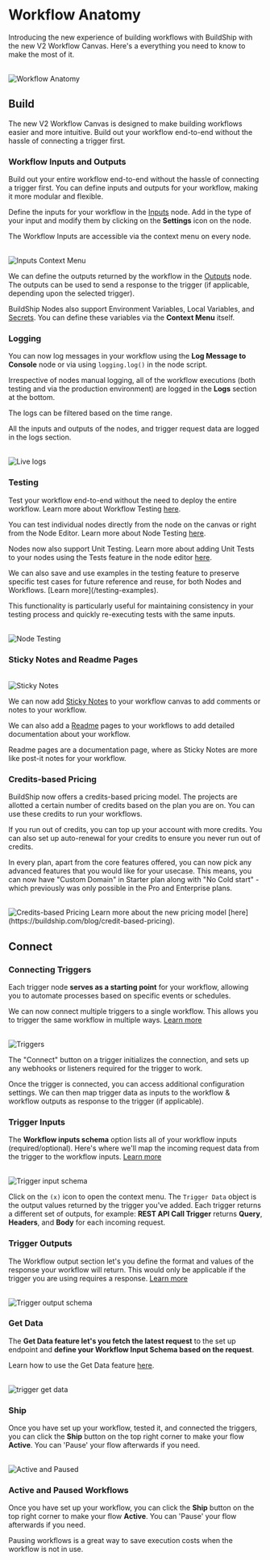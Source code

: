 





# Workflow Anatomy

Introducing the new experience of building workflows with BuildShip with the new V2 Workflow Canvas. Here's a everything you need to know to make the most of it.

<br />
<Image src={v2WorkflowAnatomy} alt='Workflow Anatomy' width={1200} />

## Build

The new V2 Workflow Canvas is designed to make building workflows easier and more intuitive. Build out your workflow end-to-end without the hassle of connecting a trigger first. 

### Workflow Inputs and Outputs

Build out your entire workflow end-to-end without the hassle of connecting a trigger first. You can define inputs and outputs for your workflow, making it more modular and flexible.

Define the inputs for your workflow in the [Inputs](/workflow/input) node. Add in the type of your input and modify them by clicking on the **Settings** icon on the node.

The Workflow Inputs are accessible via the context menu on every node. 

<br />
<Image src={inputsContextMenu} alt='Inputs Context Menu' width={1200} />

We can define the outputs returned by the workflow in the [Outputs](/core-nodes/return) node. The outputs can be used to send a response to the trigger (if applicable, depending upon the selected trigger).

BuildShip Nodes also support Environment Variables, Local Variables, and [Secrets](/secrets). You can define these variables via the **Context Menu** itself.


### Logging

You can now log messages in your workflow using the **Log Message to Console** node or via using `logging.log()` in the node script.

Irrespective of nodes manual logging, all of the workflow executions (both testing and via the production environment) are logged in the **Logs** section at the bottom.

The logs can be filtered based on the time range.

All the inputs and outputs of the nodes, and trigger request data are logged in the logs section.

<br />
<Image src={mockRequest} alt='Live logs' width={1200} />

### Testing

Test your workflow end-to-end without the need to deploy the entire workflow. Learn more about Workflow Testing [here](/testing#testing-entire-workflows).

You can test individual nodes directly from the node on the canvas or right from the Node Editor. Learn more about Node Testing [here](/testing#testing-individual-nodes).

Nodes now also support Unit Testing. Learn more about adding Unit Tests to your nodes using the Tests feature in the node editor [here](/unit-testing).

<Callout type='info'>
We can also save and use examples in the testing feature to preserve specific test cases for future reference and reuse, for both Nodes and Workflows. [Learn more](/testing-examples).

This functionality is particularly useful for maintaining consistency in your testing process and quickly re-executing tests with the same inputs.
</Callout>

<br />
<Image src={nodeTestingEntire} alt='Node Testing' width={1200} />

### Sticky Notes and Readme Pages

<br />
<Image src={stickyNotes} alt='Sticky Notes' width={1200} />

We can now add [Sticky Notes](/sticky-notes) to your workflow canvas to add comments or notes to your workflow.

We can also add a [Readme](/readme) pages to your workflows to add detailed documentation about your workflow.

<Callout type='info'>
Readme pages are a documentation page, where as Sticky Notes are more like post-it notes for your workflow.
</Callout>

### Credits-based Pricing

BuildShip now offers a credits-based pricing model. The projects are allotted a certain number of credits based on the plan you are on. You can use these credits to run your workflows.

If you run out of credits, you can top up your account with more credits. You can also set up auto-renewal for your credits to ensure you never run out of credits.

In every plan, apart from the core features offered, you can now pick any advanced features that you would like for your usecase. This means, you can now have "Custom Domain" in Starter plan along with "No Cold start" - which previously was only possible in the Pro and Enterprise plans.

<br />
<img src='https://framerusercontent.com/images/8yyOerZMELCmTIegiNJdVwKPvck.gif' alt='Credits-based Pricing' width={1200} />

<Callout type='info'>
Learn more about the new pricing model [here](https://buildship.com/blog/credit-based-pricing).
</Callout>


## Connect

### Connecting Triggers

Each trigger node **serves as a starting point** for your workflow, allowing you to automate processes based on specific events or schedules.

We can now connect multiple triggers to a single workflow. This allows you to trigger the same workflow in multiple ways. [Learn more](/triggers)

<br />
<Image src={multipleTriggers} alt='Triggers' width={1200} />

The "Connect" button on a trigger initializes the connection, and sets up any webhooks or listeners required for the trigger to work.

Once the trigger is connected, you can access additional configuration settings. We can then map trigger data as inputs to the workflow & workflow outputs as response to the trigger (if applicable).

### Trigger Inputs

The **Workflow inputs schema** option lists all of your workflow inputs (required/optional). Here's where we'll map the incoming request data from the trigger to the workflow inputs. [Learn more](/triggers#workflow-inputs-schema-set-up)

<br />
<Image src={triggerInputSchema} width={1200} alt='Trigger input schema' />

Click on the `(x)` icon to open the context menu. The `Trigger Data` object is the output values returned by the trigger you've added. 
Each trigger returns a different set of outputs, for example: **REST API Call Trigger** returns **Query**, **Headers**, and **Body** for each incoming request.

### Trigger Outputs

The Workflow output section let's you define the format and values of the response your workflow will return. This would only be applicable if the trigger you are using requires a response. [Learn more](/triggers#workflow-output-set-up)

<br />
<Image src={triggerOutputSchema} width={1200} alt='Trigger output schema' />

### Get Data

The **Get Data feature let's you fetch the latest request** to the set up endpoint and **define your Workflow Input Schema based on the request**.

Learn how to use the Get Data feature [here](/triggers#get-data).

<br />
<Image src={triggerGetData} alt="trigger get data" width={1200} />

### Ship

Once you have set up your workflow, tested it, and connected the triggers, you can click the **Ship** button on the top right corner to make your flow **Active**. You can 'Pause' your flow afterwards if you need.

<br />
<Image src={activePaused} alt='Active and Paused' width={1200} />

### Active and Paused Workflows

Once you have set up your workflow, you can click the **Ship** button on the top right corner to make your flow **Active**. You can 'Pause' your flow afterwards if you need.

<Callout type='info'>
Pausing workflows is a great way to save execution costs when the workflow is not in use.
</Callout>

